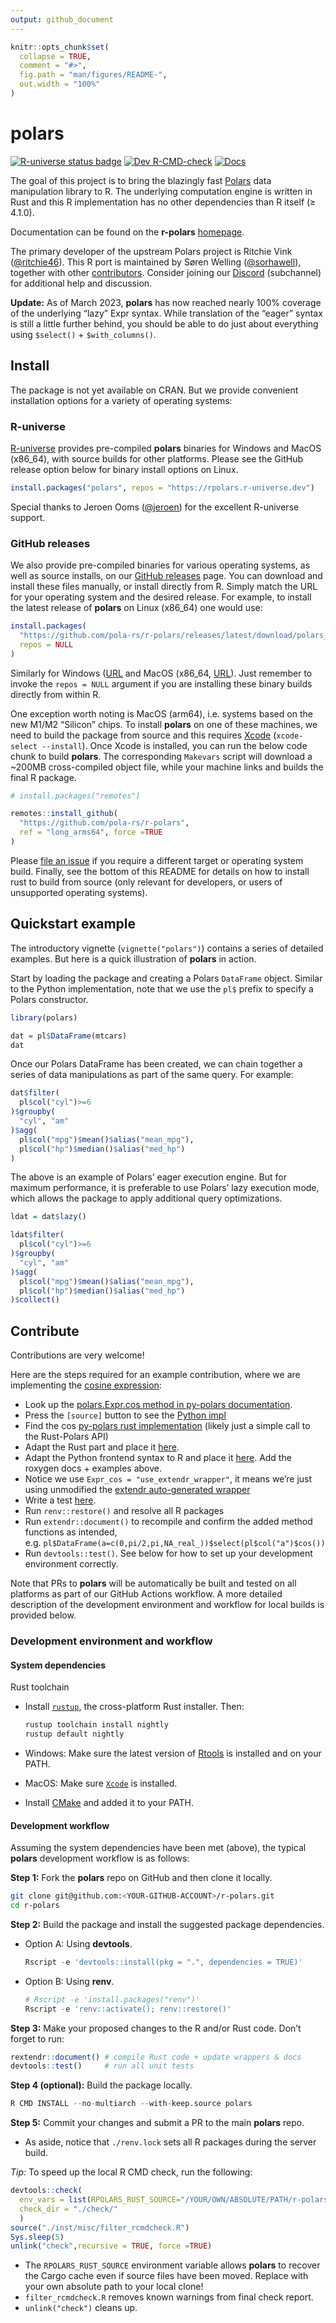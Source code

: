 ```yaml
---
output: github_document
---
```


<!-- README.md is generated from README.Rmd. Please edit that file -->

```r
knitr::opts_chunk$set(
  collapse = TRUE,
  comment = "#>",
  fig.path = "man/figures/README-",
  out.width = "100%"
)
```

# polars

<!-- badges: start -->
[![R-universe status badge](https://rpolars.r-universe.dev/badges/rpolars)](https://rpolars.r-universe.dev)
[![Dev R-CMD-check](https://github.com/pola-rs/r-polars/actions/workflows/check.yaml/badge.svg)](https://github.com/pola-rs/r-polars/actions/workflows/check.yaml)
[![Docs](https://img.shields.io/badge/docs-homepage-blue.svg)](https://rpolars.github.io)
<!-- badges: end -->

The goal of this project is to bring the blazingly fast
[Polars](https://www.pola.rs/) data manipulation library to R. The underlying
computation engine is written in Rust and this R implementation has no other
dependencies than R itself (≥ 4.1.0).

Documentation can be found on the **r-polars**
[homepage](https://rpolars.github.io).

The primary developer of the upstream Polars project is 
Ritchie Vink ([@ritchie46](https://github.com/ritchie46)). 
This R port is maintained by 
Søren Welling ([@sorhawell](https://github.com/sorhawell)),
together with other
[contributors](https://github.com/pola-rs/r-polars/graphs/contributors).
Consider joining our [Discord](https://discord.gg/4UfP5cfBE7) (subchannel) for
additional help and discussion.

**Update:** As of March 2023, **polars** has now reached nearly
100% coverage of the underlying "lazy" Expr syntax. While translation of the
"eager" syntax is still a little further behind, you should be able to do just
about everything using `$select()` + `$with_columns()`.

## Install

The package is not yet available on CRAN. But we provide convenient installation
options for a variety of operating systems:

### R-universe

[R-universe](https://rpolars.r-universe.dev/rpolars#install) provides
pre-compiled **polars** binaries for Windows and MacOS (x86_64), with source
builds for other platforms. Please see the GitHub release option below for
binary install options on Linux.

```r
install.packages("polars", repos = "https://rpolars.r-universe.dev")
```

Special thanks to Jeroen Ooms ([@jeroen](https://github.com/jeroen)) for the
excellent R-universe support.

### GitHub releases

We also provide pre-compiled binaries for various operating systems, as well as 
source installs, on our
[GitHub releases](https://github.com/pola-rs/r-polars/releases) page. You can
download and install these files manually, or install directly from R. Simply
match the URL for your operating system and the desired release. For example, to
install the latest release of **polars** on Linux (x86_64) one would use:

```r
install.packages(
  "https://github.com/pola-rs/r-polars/releases/latest/download/polars__x86_64-pc-linux-gnu.gz",
  repos = NULL 
)
```

Similarly for Windows
([URL](https://github.com/pola-rs/r-polars/releases/latest/download/polars.zip) 
and MacOS (x86_64,
[URL](https://github.com/pola-rs/r-polars/releases/latest/download/polars__x86_64-apple-darwin17.0.tgz)).
Just remember to invoke the `repos = NULL` argument if you are installing these
binary builds directly from within R.

One exception worth noting is MacOS (arm64), i.e. systems based on the new M1/M2
"Silicon" chips. To install **polars** on one of these machines, we need to
build the package from source and this requires 
[Xcode](https://developer.apple.com/xcode/) (`xcode-select --install`). 
Once Xcode is installed, you can run the below code chunk to build
**polars**. The corresponding `Makevars` script will download a ~200MB
cross-compiled object file, while your machine links and builds the final R
package.

```r
# install.packages("remotes")

remotes::install_github(
  "https://github.com/pola-rs/r-polars",
  ref = "long_arms64", force =TRUE
)
```
 
Please [file an issue](https://github.com/pola-rs/r-polars/issues) if you
require a different target or operating system build. Finally, see the bottom of
this README for details on how to install rust to build from source (only
relevant for developers, or users of unsupported operating systems).

## Quickstart example

The introductory vignette (`vignette("polars")`) contains a series of detailed
examples. But here is a quick illustration of **polars** in action.

Start by loading the package and creating a Polars `DataFrame` object. Similar
to the Python implementation, note that we use the `pl$` prefix to specify a
Polars constructor.

```r
library(polars)

dat = pl$DataFrame(mtcars)
dat
```

Once our Polars DataFrame has been created, we can chain together a series of 
data manipulations as part of the same query. For example:

```r
dat$filter(
  pl$col("cyl")>=6
)$groupby(
  "cyl", "am"
)$agg(
  pl$col("mpg")$mean()$alias("mean_mpg"),
  pl$col("hp")$median()$alias("med_hp")
)
```

The above is an example of Polars' eager execution engine. But for maximum
performance, it is preferable to use Polars' lazy execution mode, which allows
the package to apply additional query optimizations.

```r
ldat = dat$lazy()

ldat$filter(
  pl$col("cyl")>=6
)$groupby(
  "cyl", "am"
)$agg(
  pl$col("mpg")$mean()$alias("mean_mpg"),
  pl$col("hp")$median()$alias("med_hp")
)$collect()
```

## Contribute

Contributions are very welcome!

Here are the steps required for an example contribution, where we are implementing the 
[cosine expression](https://rpolars.github.io/reference/Expr_cos.html):

 - Look up the [polars.Expr.cos method in py-polars documentation](https://pola-rs.github.io/polars/py-polars/html/reference/expressions/api/polars.Expr.cos.html).
 - Press the `[source]` button to see the [Python impl](https://github.com/pola-rs/polars/blob/master/py-polars/polars/internals/expr/expr.py#L5057-L5079)
 - Find the cos [py-polars rust implementation](https://github.com/pola-rs/polars/blob/a1afbc4b78f5850314351f7e85ded95fd68b6453/py-polars/src/lazy/dsl.rs#L418) (likely just a simple call to the Rust-Polars API)
 - Adapt the Rust part and place it [here](https://github.com/pola-rs/r-polars/blob/c56c49a6fc172685f50c15fffe3d14231297ad97/src/rust/src/rdataframe/rexpr.rs#L754).
 - Adapt the Python frontend syntax to R and place it [here](https://github.com/pola-rs/r-polars/blob/c56c49a6fc172685f50c15fffe3d14231297ad97/R/expr__expr.R#L3138). Add the roxygen docs + examples above.
 - Notice we use `Expr_cos = "use_extendr_wrapper"`, it means we're just using unmodified the [extendr auto-generated wrapper](https://github.com/pola-rs/r-polars/blob/c56c49a6fc172685f50c15fffe3d14231297ad97/R/extendr-wrappers.R#L253)
 - Write a test [here](https://github.com/pola-rs/r-polars/blob/c56c49a6fc172685f50c15fffe3d14231297ad97/tests/testthat/test-expr.R#L1921).
 - Run `renv::restore()` and resolve all R packages
 - Run `extendr::document()` to recompile and confirm the added method functions as intended, e.g. `pl$DataFrame(a=c(0,pi/2,pi,NA_real_))$select(pl$col("a")$cos())`
 - Run `devtools::test()`. See below for how to set up your development environment correctly.
 
Note that PRs to **polars** will be automatically be built and tested on all
platforms as part of our GitHub Actions workflow. A more detailed description of
the development environment and workflow for local builds is provided below.

### Development environment and workflow

#### System dependencies

Rust toolchain

- Install [`rustup`](https://rustup.rs/), the cross-platform Rust installer. Then:
  ```sh
  rustup toolchain install nightly
  rustup default nightly
  ```
- Windows: Make sure the latest version of [Rtools](https://cran.r-project.org/bin/windows/Rtools/) is installed and on your PATH.
- MacOS: Make sure [`Xcode`](https://developer.apple.com/support/xcode/) is installed.
- Install [CMake](https://cmake.org/) and added it to your PATH.

 
#### Development workflow

Assuming the system dependencies have been met (above), the typical **polars**
development workflow is as follows: 

**Step 1:** Fork the **polars** repo on GitHub and then clone it locally.

```sh
git clone git@github.com:<YOUR-GITHUB-ACCOUNT>/r-polars.git
cd r-polars
```

**Step 2:** Build the package and install the suggested package dependencies.

- Option A: Using **devtools**.

  ```r
  Rscript -e 'devtools::install(pkg = ".", dependencies = TRUE)' 
  ```

- Option B: Using **renv**.

  ```r
  # Rscript -e 'install.packages("renv")'
  Rscript -e 'renv::activate(); renv::restore()'
  ```

**Step 3:** Make your proposed changes to the R and/or Rust code. Don't forget to run: 

  ```r
  rextendr::document() # compile Rust code + update wrappers & docs
  devtools::test()     # run all unit tests
  ```

**Step 4 (optional):** Build the package locally.

  ```r
  R CMD INSTALL --no-multiarch --with-keep.source polars
  ```

**Step 5:** Commit your changes and submit a PR to the main **polars** repo. 

- As aside, notice that `./renv.lock` sets all R packages during the server build.

 
*Tip:* To speed up the local R CMD check, run the following: 

  ```r
  devtools::check(
    env_vars = list(RPOLARS_RUST_SOURCE="/YOUR/OWN/ABSOLUTE/PATH/r-polars/src/rust"),
    check_dir = "./check/"
    )
  source("./inst/misc/filter_rcmdcheck.R")
  Sys.sleep(5)
  unlink("check",recursive = TRUE, force =TRUE)
  ```

- The `RPOLARS_RUST_SOURCE` environment variable allows **polars** to recover the Cargo cache even if source files have been moved. Replace with your own absolute path to your local clone!
- `filter_rcmdcheck.R` removes known warnings from final check report.
- `unlink("check")` cleans up.
